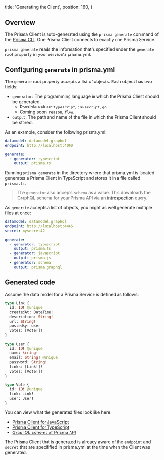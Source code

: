   title: 'Generating the Client',
  position: 160,
}

## Overview

The Prisma Client is auto-generated using the `prisma generate` command of the [Prisma CLI](alx4). One Prisma Client connects to exactly one Prisma Service.

`prisma generate` reads the information that's specified under the `generate` root property in your service's prisma.yml. 

## Configuring `generate` in prisma.yml

The `generate` root property accepts a list of objects. Each object has two fields:

- `generator`: The programming language in which the Prisma Client should be generated. 
  - Possible values: `typescript`, `javascript`, `go`.
  - Coming soon: `reason`, `flow`.
- `output`: The path and name of the file in which the Prisma Client should be stored.

As an example, consider the following prisma.yml:

```yml
datamodel: datamodel.graphql
endpoint: http://localhost:4000

generate:
  - generator: typescript
    output: prisma.ts
```

Running `prisma generate` in the directory where that prisma.yml is located generates a Prisma Client in TypeScript and stores it in a file called `prisma.ts`.

> The `generator` also accepts `schema` as a value. This downloads the GraphQL schema for your Prisma API via an [introspection](https://graphql.org/learn/introspection/) query.`

As `generate` accepts a list of objects, you might as well generate multiple files at once:

```yml
datamodel: datamodel.graphql
endpoint: http://localhost:4466
secret: mysecret42

generate:
  - generator: typescript
    output: prisma.ts
  - generator: javascript
    output: prisma.js
  - generator: schema
    output: prisma.graphql
```

## Generated code

Assume the data model for a Prisma Service is defined as follows:

```graphql
type Link {
  id: ID! @unique
  createdAt: DateTime!
  description: String!
  url: String!
  postedBy: User
  votes: [Vote!]!
}

type User {
  id: ID! @unique
  name: String!
  email: String! @unique
  password: String!
  links: [Link!]!
  votes: [Vote!]!
}

type Vote {
  id: ID! @unique
  link: Link!
  user: User!
}
```

You can view what the generated files look like here:

- [Prisma Client for JavaScript](https://github.com/nikolasburk/prisma-client-examples/blob/master/generated/prisma.js)
- [Prisma Client for TypeScript](https://github.com/nikolasburk/prisma-client-examples/blob/master/generated/prisma.ts)
- [GraphQL schema of Prisma API](https://github.com/nikolasburk/prisma-client-examples/blob/master/generated/prisma.graphql)

The Prisma Client that is generated is already aware of the `endpoint` and `secret` that are specifified in prisma.yml at the time when the Client was generated.